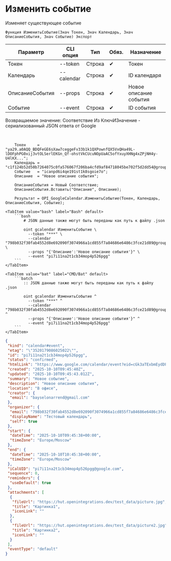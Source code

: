 ﻿---
sidebar_position: 6
description: Изменить событие и другие функции для работы с Google Calendar в Открытом пакете интеграций - бесплатной open-source библиотеке интеграций для 1С:Предприятие 8, OneScript и CLI
keywords: [1C, 1С, 1С:Предприятие, 1С:Предприятие 8.3, API, Интеграция, Сервисы, Обмен, OneScript, CLI, Google Calendar]
---


# Изменить событие
 Изменяет существующее событие



`Функция ИзменитьСобытие(Знач Токен, Знач Календарь, Знач ОписаниеСобытия, Знач Событие) Экспорт`

  | Параметр | CLI опция | Тип | Обяз. | Назначение |
  |-|-|-|-|-|
  | Токен | --token | Строка | &#x2714; | Токен |
  | Календарь | --calendar | Строка | &#x2714; | ID календаря |
  | ОписаниеСобытия | --props | Строка | &#x2714; | Новое описание события |
  | Событие | --event | Строка | &#x2714; | ID события |

  
  Возвращаемое значение:   Соответствие Из КлючИЗначение - сериализованный JSON ответа от Google

<br/>



```bsl title="Пример использования для 1С:Предприятие/OneScript"
    Токен     = "ya29.a0AQQ_BDQFeGE6sXaw7ceggeFv33b1k1QXPownfQX5VxQHa49L-lDOFphPG0xij3vtOLSerlEKGn_Qf-ohstVkCUcuNOpUaAC5ofYxuyXHNg4xZPjNH4y-U4lKX...";
    Календарь = "c1f124b52d50b7264075c0fa576067f206ba4cfd9af84718045be702f5d2dd54@group.calendar.google.com";
    Событие   = "icanpd6i4qe191st1k8sgoie7o";
    Описание  = "Новое описание события";

    ОписаниеСобытия = Новый Соответствие;
    ОписаниеСобытия.Вставить("Описание", Описание);

    Результат = OPI_GoogleCalendar.ИзменитьСобытие(Токен, Календарь, ОписаниеСобытия, Событие);
```
    

 <Tabs>
  
    <TabItem value="bash" label="Bash" default>
        ```bash
            # JSON данные также могут быть переданы как путь к файлу .json
            
            oint gcalendar ИзменитьСобытие \
              --token "***" \
              --calendar "798b032f30fab4552d8e692090f3074966a1cd855f7a84686e6486c3fce21d89@group.calendar.google.com" \
              --props "{'Описание':'Новое описание события'}" \
              --event "pi7i11na2t1cb34mop4p526pgg"
        ```
    </TabItem>
  
    <TabItem value="bat" label="CMD/Bat" default>
        ```batch
            :: JSON данные также могут быть переданы как путь к файлу .json
            
            oint gcalendar ИзменитьСобытие ^
              --token "***" ^
              --calendar "798b032f30fab4552d8e692090f3074966a1cd855f7a84686e6486c3fce21d89@group.calendar.google.com" ^
              --props "{'Описание':'Новое описание события'}" ^
              --event "pi7i11na2t1cb34mop4p526pgg"
        ```
    </TabItem>
</Tabs>


```json title="Результат"
{
 "kind": "calendar#event",
 "etag": "\"3520179086025022\"",
 "id": "pi7i11na2t1cb34mop4p526pgg",
 "status": "confirmed",
 "htmlLink": "https://www.google.com/calendar/event?eid=cGk3aTExbmEydDFjYjM0bW9wNHA1MjZwZ2cgNzk4YjAzMmYzMGZhYjQ1NTJkOGU2OTIwOTBmMzA3NDk2NmExY2Q4NTVmN2E4NDY4NmU2NDg2YzNmY2UyMWQ4OUBn",
 "created": "2025-10-10T09:45:40Z",
 "updated": "2025-10-10T09:45:43.012Z",
 "summary": "Новое событие",
 "description": "Новое описание события",
 "location": "В офисе",
 "creator": {
  "email": "bayselonarrend@gmail.com"
 },
 "organizer": {
  "email": "798b032f30fab4552d8e692090f3074966a1cd855f7a84686e6486c3fce21d89@group.calendar.google.com",
  "displayName": "Тестовый календарь",
  "self": true
 },
 "start": {
  "dateTime": "2025-10-10T09:45:38+00:00",
  "timeZone": "Europe/Moscow"
 },
 "end": {
  "dateTime": "2025-10-10T10:45:38+00:00",
  "timeZone": "Europe/Moscow"
 },
 "iCalUID": "pi7i11na2t1cb34mop4p526pgg@google.com",
 "sequence": 0,
 "reminders": {
  "useDefault": true
 },
 "attachments": [
  {
   "fileUrl": "https://hut.openintegrations.dev/test_data/picture.jpg",
   "title": "Картинка1",
   "iconLink": ""
  },
  {
   "fileUrl": "https://hut.openintegrations.dev/test_data/picture2.jpg",
   "title": "Картинка2",
   "iconLink": ""
  }
 ],
 "eventType": "default"
}
```
